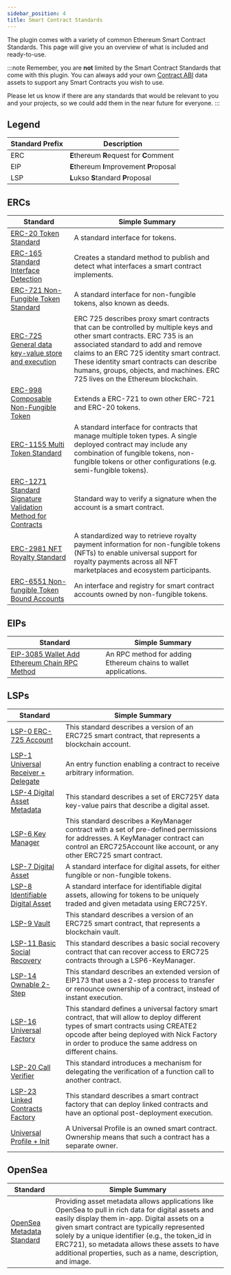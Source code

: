 ```yaml
---
sidebar_position: 4
title: Smart Contract Standards
---
```


The plugin comes with a variety of common Ethereum Smart Contract Standards. This page will give you an overview of what is included and ready-to-use.

:::note
Remember, you are **not** limited by the Smart Contract Standards that come with this plugin. You can always add your own
[Contract ABI](/docs/encoding/abi/parse-abi) data assets to support any Smart Contracts you wish to use.

Please let us know if there are any standards that would be relevant to you and your projects, so we could add them in the near future for everyone.
:::

## Legend

| Standard Prefix | Description                               |
|-----------------|-------------------------------------------|
| ERC             | **E**thereum **R**equest for **C**omment  |
| EIP             | **E**thereum **I**mprovement **P**roposal |
| LSP             | **L**ukso **S**tandard **P**roposal       |

## ERCs
| Standard                                                                                               | Simple Summary                                                                                                                                                                                                                                                                                                                            |
|--------------------------------------------------------------------------------------------------------|-------------------------------------------------------------------------------------------------------------------------------------------------------------------------------------------------------------------------------------------------------------------------------------------------------------------------------------------|
| [ERC-20 Token Standard](https://eips.ethereum.org/EIPS/eip-20)                                         | A standard interface for tokens.                                                                                                                                                                                                                                                                                                          |
| [ERC-165 Standard Interface Detection](https://eips.ethereum.org/EIPS/eip-165)                         | Creates a standard method to publish and detect what interfaces a smart contract implements.                                                                                                                                                                                                                                              |
| [ERC-721 Non-Fungible Token Standard](https://eips.ethereum.org/EIPS/eip-721)                          | A standard interface for non-fungible tokens, also known as deeds.                                                                                                                                                                                                                                                                        |
| [ERC-725 General data key-value store and execution](https://erc725alliance.org/)                      | ERC 725 describes proxy smart contracts that can be controlled by multiple keys and other smart contracts. ERC 735 is an associated standard to add and remove claims to an ERC 725 identity smart contract. These identity smart contracts can describe humans, groups, objects, and machines. ERC 725 lives on the Ethereum blockchain. |
| [ERC-998 Composable Non-Fungible Token](https://eips.ethereum.org/EIPS/eip-998)                        | Extends a ERC-721 to own other ERC-721 and ERC-20 tokens.                                                                                                                                                                                                                                                                                 |
| [ERC-1155 Multi Token Standard](https://eips.ethereum.org/EIPS/eip-1155)                               | A standard interface for contracts that manage multiple token types. A single deployed contract may include any combination of fungible tokens, non-fungible tokens or other configurations (e.g. semi-fungible tokens).                                                                                                                  |
| [ERC-1271 Standard Signature Validation Method for Contracts](https://eips.ethereum.org/EIPS/eip-1271) | Standard way to verify a signature when the account is a smart contract.                                                                                                                                                                                                                                                                  |
| [ERC-2981 NFT Royalty Standard](https://eips.ethereum.org/EIPS/eip-2981)                               | A standardized way to retrieve royalty payment information for non-fungible tokens (NFTs) to enable universal support for royalty payments across all NFT marketplaces and ecosystem participants.                                                                                                                                        |
| [ERC-6551 Non-fungible Token Bound Accounts](https://eips.ethereum.org/EIPS/eip-6551)                  | An interface and registry for smart contract accounts owned by non-fungible tokens.                                                                                                                                                                                                                                                       |

## EIPs
| Standard                                                                                 | Simple Summary                                                   |
|------------------------------------------------------------------------------------------|------------------------------------------------------------------|
| [EIP-3085 Wallet Add Ethereum Chain RPC Method](https://eips.ethereum.org/EIPS/eip-3085) | An RPC method for adding Ethereum chains to wallet applications. |

## LSPs
| Standard                                                                                                                   | Simple Summary                                                                                                                                                                                                                               |
|----------------------------------------------------------------------------------------------------------------------------|----------------------------------------------------------------------------------------------------------------------------------------------------------------------------------------------------------------------------------------------|
| [LSP-0 ERC-725 Account](https://docs.lukso.tech/standards/universal-profile/lsp0-erc725account/)                           | This standard describes a version of an ERC725 smart contract, that represents a blockchain account.                                                                                                                                         |
| [LSP-1 Universal Receiver + Delegate](https://docs.lukso.tech/standards/generic-standards/lsp1-universal-receiver)         | An entry function enabling a contract to receive arbitrary information.                                                                                                                                                                      |
| [LSP-4 Digital Asset Metadata](https://docs.lukso.tech/standards/tokens/LSP4-Digital-Asset-Metadata/)                      | This standard describes a set of ERC725Y data key-value pairs that describe a digital asset.                                                                                                                                                 |
| [LSP-6 Key Manager](https://docs.lukso.tech/standards/universal-profile/lsp6-key-manager/)                                 | This standard describes a KeyManager contract with a set of pre-defined permissions for addresses. A KeyManager contract can control an ERC725Account like account, or any other ERC725 smart contract.                                      |
| [LSP-7 Digital Asset](https://docs.lukso.tech/standards/tokens/LSP7-Digital-Asset/)                                        | A standard interface for digital assets, for either fungible or non-fungible tokens.                                                                                                                                                         |
| [LSP-8 Identifiable Digital Asset](https://docs.lukso.tech/standards/tokens/LSP8-Identifiable-Digital-Asset/)              | A standard interface for identifiable digital assets, allowing for tokens to be uniquely traded and given metadata using ERC725Y.                                                                                                            |
| [LSP-9 Vault](https://docs.lukso.tech/standards/universal-profile/lsp9-vault/)                                             | This standard describes a version of an ERC725 smart contract, that represents a blockchain vault.                                                                                                                                           |
| [LSP-11 Basic Social Recovery](https://docs.lukso.tech/contracts/contracts/LSP11BasicSocialRecovery/)                      | This standard describes a basic social recovery contract that can recover access to ERC725 contracts through a LSP6-KeyManager.                                                                                                              |
| [LSP-14 Ownable 2-Step](https://docs.lukso.tech/standards/generic-standards/lsp14-ownable-2-step)                          | This standard describes an extended version of EIP173 that uses a 2-step process to transfer or renounce ownership of a contract, instead of instant execution.                                                                              |
| [LSP-16 Universal Factory](https://docs.lukso.tech/standards/generic-standards/lsp16-universal-factory)                    | This standard defines a universal factory smart contract, that will allow to deploy different types of smart contracts using CREATE2 opcode after being deployed with Nick Factory in order to produce the same address on different chains. |
| [LSP-20 Call Verifier](https://docs.lukso.tech/standards/generic-standards/lsp20-call-verification)                        | This standard introduces a mechanism for delegating the verification of a function call to another contract.                                                                                                                                 |
| [LSP-23 Linked Contracts Factory](https://docs.lukso.tech/standards/generic-standards/lsp23-linked-contracts-factory)      | This standard describes a smart contract factory that can deploy linked contracts and have an optional post-deployment execution.                                                                                                            |
| [Universal Profile + Init](https://docs.lukso.tech/standards/universal-profile/introduction/)                              | A Universal Profile is an owned smart contract. Ownership means that such a contract has a separate owner.                                                                                                                                   |

## OpenSea
| Standard                                                                     | Simple Summary                                                                                                                                                                                                                                                                                                                                                            |
|------------------------------------------------------------------------------|---------------------------------------------------------------------------------------------------------------------------------------------------------------------------------------------------------------------------------------------------------------------------------------------------------------------------------------------------------------------------|
| [OpenSea Metadata Standard](https://docs.opensea.io/docs/metadata-standards) | Providing asset metadata allows applications like OpenSea to pull in rich data for digital assets and easily display them in-app. Digital assets on a given smart contract are typically represented solely by a unique identifier (e.g., the token_id in ERC721), so metadata allows these assets to have additional properties, such as a name, description, and image. |

